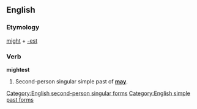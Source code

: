 ==English==

===Etymology===
[[might]] + [[-est]]

===Verb===
'''mightest'''

# {{archaic}} Second-person singular simple past of '''[[may]]'''.

[[Category:English second-person singular forms]]
[[Category:English simple past forms]]